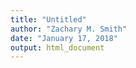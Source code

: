 ```yaml
---
title: "Untitled"
author: "Zachary M. Smith"
date: "January 17, 2018"
output: html_document
---
```


